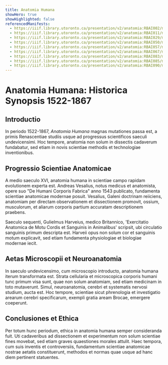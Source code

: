 ```yaml
---
title: Anatomia Humana
showHero: true
showHighlighted: false
referencedManifests:
  - https://iiif.library.utoronto.ca/presentation/v2/anatomia:RBAI002/manifest
  - https://iiif.library.utoronto.ca/presentation/v2/anatomia:RBAI011/manifest
  - https://iiif.library.utoronto.ca/presentation/v2/anatomia:RBAI029/manifest
  - https://iiif.library.utoronto.ca/presentation/v2/anatomia:RBAI050/manifest
  - https://iiif.library.utoronto.ca/presentation/v2/anatomia:RBAI057/manifest
  - https://iiif.library.utoronto.ca/presentation/v2/anatomia:RBAI067/manifest
  - https://iiif.library.utoronto.ca/presentation/v2/anatomia:RBAI083/manifest
  - https://iiif.library.utoronto.ca/presentation/v2/anatomia:RBAI085/manifest
  - https://iiif.library.utoronto.ca/presentation/v2/anatomia:RBAI090/manifest
---
```


# Anatomia Humana: Historica Synopsis 1522-1867

## Introductio

In periodo 1522-1867, *Anatomia Humana* magnas mutationes passa est, a primis Renascentiae studiis usque ad progressus scientificos saeculi undevicensimi. Hoc tempore, anatomia non solum in dissectis cadaverum fundabatur, sed etiam in novis scientiae methodis et technologiae inventionibus.

## Progressio Scientiae Anatomicae

A medio saeculo XVI, anatomia humana in scientiae campo rapidam evolutionem experta est. Andreas Vesalius, notus medicus et anatomista, opere suo "De Humani Corporis Fabrica" anno 1543 publicato, fundamenta scientiae anatomicae modernae posuit. Vesalius, Galeni doctrinam reiiciens, anatomiam per directam observationem et dissectionem promovit, ossium, musculorum, et aliarum corporis partium accuratam descriptionem praebens.

<ReferencedManifest />

Saeculo sequenti, Gulielmus Harveius, medico Britannico, 'Exercitatio Anatomica de Motu Cordis et Sanguinis in Animalibus' scripsit, ubi circulatio sanguinis primum descripta est. Harveii opus non solum cor et sanguinis motum explicavit, sed etiam fundamenta physiologiae et biologiae modernae iecit.

## Aetas Microscopii et Neuroanatomia

In saeculo undevicensimo, cum microscopio introducto, anatomia humana iterum transformata est. Strata cellularia et microscopica corporis humani tunc primum visa sunt, quae non solum anatomiam, sed etiam medicinam in toto mutaverunt. Simul, neuroanatomia, cerebri et systematis nervosi studium, aucta est. Hoc tempore, scientiae sicut phrenologia et investigatio arearum cerebri specificarum, exempli gratia aream Brocae, emergere coeperunt.

## Conclusiones et Ethica

Per totum hunc periodum, ethica in anatomia humana semper consideranda fuit. Uti cadaveribus ad dissectionem et experimentum non solum scientiae fines movebat, sed etiam graves quaestiones morales attulit. Haec tempora, cum suis inventis et controversiis, fundamentum scientiae anatomicae nostrae aetatis constituerunt, methodos et normas quae usque ad hanc diem pertinent statuentes.

